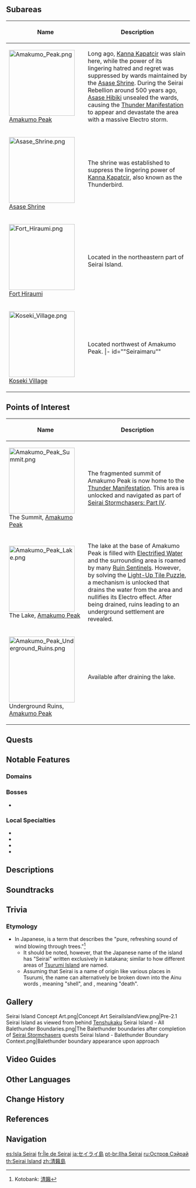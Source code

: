 {{Location Infobox
|image    	   = <gallery>
Seirai Island.png|In-Game
Seirai Island Map.png|Map
</gallery>
|type     	   = Area
|region   	   = Inazuma
}}
{{Location Intro|{{Lang|'''Seirai Island'''|ja=セイライ島|ja_rm=Seirai-jima}}|description=<p>It is said that the island once experienced a calamity and the center of the island was enveloped by a perpetual thunderstorm. This storm has resulted in the unique geography of the island. Until the [[Seirai Stormchasers]] quest series is completed, the center of the island is constantly afflicted with [[Balethunder]] and [[lightning]] that targets the player. Even after completing the quest series, [[Electrified Water]] will still persist at the center of the island, although it can be cleared by a nearby puzzle, which will reveal a large hole in the middle.</p>}}

==Subareas==
{| class="article-table alternating-colors-table tdc1" style="width: 100%;"
! style="width: 200px;" | Name
! Description
|- id="Amakumo Peak"
| [[File:Amakumo Peak.png|180px]]<br>[[Amakumo Peak]]
| Long ago, [[Kanna Kapatcir]] was slain here, while the power of its lingering hatred and regret was suppressed by wards maintained by the [[Asase Shrine]]. During the Seirai Rebellion around 500 years ago, [[Asase Hibiki]] unsealed the wards, causing the [[Thunder Manifestation]] to appear and devastate the area with a massive Electro storm.
|- id="Asase Shrine"
| [[File:Asase Shrine.png|180px]]<br>[[Asase Shrine]]
| The shrine was established to suppress the lingering power of [[Kanna Kapatcir]], also known as the Thunderbird.
|- id="Fort Hiraumi"
| [[File:Fort Hiraumi.png|180px]]<br>[[Fort Hiraumi]]
| Located in the northeastern part of Seirai Island.
|- id="Koseki Village"
| [[File:Koseki Village.png|180px]]<br>[[Koseki Village]]
| Located northwest of Amakumo Peak.
|- id=""Seiraimaru""
| [[File:Seiraimaru.png|180px]]<br>[["Seiraimaru"]]
| The area takes its name after the "Seiraimaru," the flagship of [[Ako Domeki]]'s fleet which was destroyed here.
|}

==Points of Interest==
{| class="article-table alternating-colors-table tdc1" style="width: 100%;"
! style="width: 200px;" | Name
! Description
|- id="The Summit, Amakumo Peak"
| [[File:Amakumo Peak Summit.png|180px]]<br>The Summit, [[Amakumo Peak]]
| The fragmented summit of Amakumo Peak is now home to the [[Thunder Manifestation]]. This area is unlocked and navigated as part of [[Seirai Stormchasers: Part IV]].
|- id="The Lake, Amakumo Peak"
| [[File:Amakumo Peak Lake.png|180px]]<br>The Lake, [[Amakumo Peak]]
| The lake at the base of Amakumo Peak is filled with [[Electrified Water]] and the surrounding area is roamed by many [[Ruin Sentinel]]s. However, by solving the [[Light-Up Tile Puzzle]], a mechanism is unlocked that drains the water from the area and nullifies its Electro effect. After being drained, ruins leading to an underground settlement are revealed.
|- id="Underground Ruins, Amakumo Peak"
| [[File:Amakumo Peak Underground Ruins.png|180px]]<br>Underground Ruins, [[Amakumo Peak]]
| Available after draining the lake.
|}

==Quests==
{{Quests by Category List|Seirai Island Quests|heo=1}}

==Notable Features==
===Domains===
{{Domains by Category Gallery}}

===Bosses===
* {{Enemy|Thunder Manifestation}}

===Local Specialties===
* {{Item|Amakumo Fruit}}
* {{Item|Naku Weed}}
* {{Item|Onikabuto}}
* {{Item|Sea Ganoderma}}

==Descriptions==
{{Description|An island where some disaster seems to have occurred. Its center is consumed by an eternal storm.|2=[https://youtu.be/cE7RW9htzQU?t=2896 Version 1.6 Special Program]}}

==Soundtracks==
{{Soundtracks by Category Table|type=location}}

==Trivia==
===Etymology===
* In Japanese, {{Lang|''seirai''|ja=清籟}} is a term that describes the "pure, refreshing sound of wind blowing through trees."<ref name="seirai">Kotobank: [https://kotobank.jp/word/%E6%B8%85%E7%B1%9F-546603 清籟]</ref>
** It should be noted, however, that the Japanese name of the island has "Seirai" written exclusively in katakana; similar to how different areas of [[Tsurumi Island]] are named.
** Assuming that Seirai is a name of {{W|Ainu language|Ainu}} origin like various places in Tsurumi, the name can alternatively be broken down into the Ainu words {{Lang|mini=1|ain=セィ|ain_rm=sey}}, meaning "shell", and {{Lang|mini=1|ain=ラィ|ain_rm=ray}}, meaning "death".

==Gallery==
<gallery>
Seirai Island Concept Art.png|Concept Art
SeiraiIslandView.png|Pre-2.1 Seirai Island as viewed from behind [[Tenshukaku]]
Seirai Island - All Balethunder Boundaries.png|The Balethunder boundaries after completion of [[Seirai Stormchasers]] quests
Seirai Island - Balethunder Boundary Context.png|Balethunder boundary appearance upon approach
</gallery>

==Video Guides==
{{EVT
|video1   = https://youtu.be/ZIzD7iZsM9U
|caption1 = How to Unlock Seirai Island

|video2   = https://youtu.be/BRIoaVzjsN0
|caption2 = Unlocking Seirai Island Guide

|video3   = https://youtu.be/ey4KxLOYOAw
|caption3 = Removing the Water on Seirai Island Guide

|video4   = https://youtu.be/J57IJ36QeEc
|caption4 = Puzzle Cubes & Relay Stones Guide
}}

==Other Languages==
{{Other Languages
|en      = Seirai Island
|zhs     = 清籁岛
|zhs_rm  = Qīnglài-dǎo
|zht     = 清籟島
|zht_rm  = Qīnglài-dǎo
|zh_tl   = Seirai Island{{Sino|zh|ja}}
|zh_note = Based on possible kanji for Japanese name.
|ja      = セイライ{{Rubi|島|じま}}
|ja_rm   = Seirai-jima<ref>[[Map]], Label: Seirai Island (Japanese)</ref>
|ja_tl   = Seirai Island
|ja_note = Assuming that {{ja|清籟}} are the kanji for ''Seirai'', it refers to the pure, refreshing sound of wind blowing through trees.<ref name="seirai">Kotobank: [https://kotobank.jp/word/%E6%B8%85%E7%B1%9F-546603 清籟]</ref>
|ko      = 세이라이섬
|ko_rm   = Seirai-seom
|ko_tl   = Seirai Island
|es      = Isla Seirai
|es_tl   = Seirai Island
|fr      = Île de Seirai
|fr_tl   = Seirai Island
|ru      = Сэйрай
|th      = Seirai Island
|vi      = {{tt|Đảo|島}} Seirai
|vi_tl   = Seirai Island
|de      = Seirai
|id      = Seirai Island
|pt      = Ilha Seirai
|pt_tl   = Seirai Island
|tr      = Seirai Adası
|tr_tl   = Seirai Island
|it      = Isola di Seirai
|it_tl   = Seirai Island
}}

==Change History==
{{Change History|2.1|introduced=2.0}}

==References==
{{Reflist}}

==Navigation==
{{Area Navbox|Inazuma}}

[[es:Isla Seirai]]
[[fr:Île de Seirai]]
[[ja:セイライ島]]
[[pt-br:Ilha Seirai]]
[[ru:Остров Сэйрай]]
[[th:Seirai Island]]
[[zh:清籟島]]
